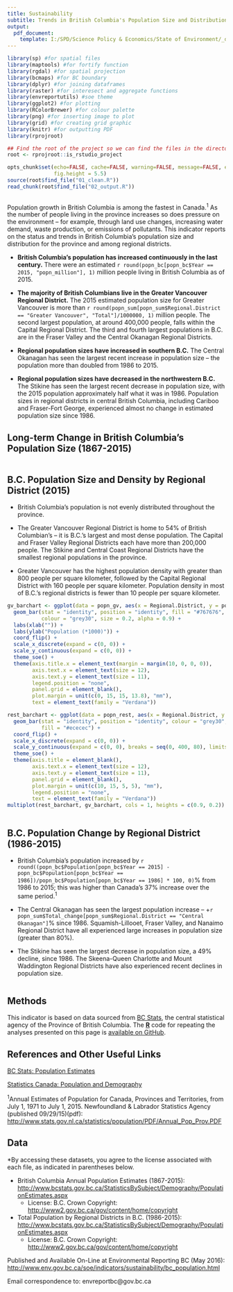 ```yaml
---
title: Sustainability
subtitle: Trends in British Columbia's Population Size and Distribution
output:
  pdf_document:
    template: I:/SPD/Science Policy & Economics/State of Environment/_dev/templates/print_ver_template.tex
---
```


```r
library(sp) #for spatial files
library(maptools) #for fortify function
library(rgdal) #for spatial projection
library(bcmaps) #for BC boundary
library(dplyr) #for joining dataframes
library(raster) #for interesect and aggregate functions
library(envreportutils) #soe theme
library(ggplot2) #for plotting
library(RColorBrewer) #for colour palette
library(png) #for inserting image to plot
library(grid) #for creating grid graphic
library(knitr) #for outputting PDF
library(rprojroot)

## Find the root of the project so we can find the files in the directory tree.
root <- rprojroot::is_rstudio_project

opts_chunk$set(echo=FALSE, cache=FALSE, warning=FALSE, message=FALSE, error=FALSE,
               fig.height = 5.5)
source(root$find_file("01_clean.R"))
read_chunk(root$find_file("02_output.R"))
```

```r
```
Population growth in British Columbia is among the fastest in Canada.^1^ As the number of people living in the province increases so does pressure on the environment -- for example, through land use changes, increasing water demand, waste production, or emissions of pollutants. This indicator reports on the status and trends in British Columbia's population size and distribution for the province and among regional districts.

* **British Columbia's population has increased continuously in the last century.** There were an estimated `r round(popn_bc[popn_bc$Year == 2015, "popn_million"], 1)` million people living in British Columbia as of 2015.

* **The majority of British Columbians live in the Greater Vancouver Regional District.** The 2015 estimated population size for Greater Vancouver is more than `r round(popn_sum[popn_sum$Regional.District == "Greater Vancouver", "Total"]/1000000, 1)` million people. The second largest population, at around 400,000 people, falls within the Capital Regional District. The third and fourth largest populations in B.C. are in the Fraser Valley and the Central Okanagan Regional Districts.

* **Regional population sizes have increased in southern B.C.** The Central Okanagan has seen the largest recent increase in population size -- the population more than doubled from 1986 to 2015.

* **Regional population sizes have decreased in the northwestern B.C.** The Stikine has seen the largest recent decrease in population size, with the 2015 population approximately half what it was in 1986. Population sizes in regional districts in central British Columbia, including Cariboo and Fraser-Fort George, experienced almost no change in estimated population size since 1986.
\newpage

## Long-term Change in British Columbia's Population Size (1867-2015)

```r
```

## B.C. Population Size and Density by Regional District (2015)

* British Columbia's population is not evenly distributed throughout the province.

* The Greater Vancouver Regional District is home to 54% of British Columbian's -- it is B.C.'s largest and most dense population. The Capital and Fraser Valley Regional Districts each have more than 200,000 people. The Stikine and Central Coast Regional Districts have the smallest regional populations in the province.

* Greater Vancouver has the highest population density with greater than 800 people per square kilometer, followed by the Capital Regional District with 160 people per square kilometer. Population density in most of B.C.'s regional districts is fewer than 10 people per square kilometer.

\newpage

```r


gv_barchart <- ggplot(data = popn_gv, aes(x = Regional.District, y = popn_thousand)) +
  geom_bar(stat = "identity", position = "identity", fill = "#767676", 
           colour = "grey30", size = 0.2, alpha = 0.9) +
  labs(xlab("")) +
  labs(ylab("Population (*1000)")) +
  coord_flip() +
  scale_x_discrete(expand = c(0, 0)) +
  scale_y_continuous(expand = c(0, 0)) +
  theme_soe() +
  theme(axis.title.x = element_text(margin = margin(10, 0, 0, 0)),
        axis.text.x = element_text(size = 12),
        axis.text.y = element_text(size = 11),
        legend.position = "none",
        panel.grid = element_blank(),
        plot.margin = unit(c(0, 15, 15, 13.8), "mm"),
        text = element_text(family = "Verdana")) 

rest_barchart <- ggplot(data = popn_rest, aes(x = Regional.District, y = popn_thousand)) +
  geom_bar(stat = "identity", position = "identity", colour = "grey30", size = 0.3, alpha = 0.9,
           fill = "#ececec") +
  coord_flip() +
  scale_x_discrete(expand = c(0, 0)) +
  scale_y_continuous(expand = c(0, 0), breaks = seq(0, 400, 80), limits = c(0, 400)) +
  theme_soe() +
  theme(axis.title = element_blank(),
        axis.text.x = element_text(size = 12),
        axis.text.y = element_text(size = 11),
        panel.grid = element_blank(),
        plot.margin = unit(c(10, 15, 5, 5), "mm"),
        legend.position = "none",
        text = element_text(family = "Verdana")) 
multiplot(rest_barchart, gv_barchart, cols = 1, heights = c(0.9, 0.2))
```

\newpage

```r
```

\newpage

## B.C. Population Change by Regional District (1986-2015)
* British Columbia's population increased by `r round((popn_bc$Population[popn_bc$Year == 2015] - popn_bc$Population[popn_bc$Year == 1986])/popn_bc$Population[popn_bc$Year == 1986] * 100, 0)`% from 1986 to 2015; this was higher than Canada's 37% increase over the same period.^1^

* The Central Okanagan has seen the largest population increase -- +`r popn_sum$Total_change[popn_sum$Regional.District == "Central Okanagan"]`% since 1986. Squamish-Lillooet, Fraser Valley, and Nanaimo Regional District have all experienced large increases in population size (greater than 80%).

* The Stikine has seen the largest decrease in population size, a 49% decline, since 1986. The Skeena-Queen Charlotte and Mount Waddington Regional Districts have also experienced recent declines in population size.

```r
```

\newpage

## Methods
This indicator is based on data sourced from [BC Stats](http://bcstats.gov.bc.ca/Home.aspx), the central statistical agency of the Province of British Columbia. The [**R**](https://www.r-project.org/) code for repeating the analyses presented on this page is [available on GitHub](https://github.com/bcgov/bc_population_indicator).

## References and Other Useful Links

[BC Stats: Population Estimates](http://www.bcstats.gov.bc.ca/StatisticsBySubject/Demography/PopulationEstimates.aspx)

[Statistics Canada: Population and Demography](http://www5.statcan.gc.ca/subject-sujet/theme-theme.action?pid=3867&lang=eng&more=0)

^1^Annual Estimates of Population for Canada, Provinces and Territories, from July 1, 1971 to July 1, 2015. Newfoundland & Labrador Statistics Agency (published 09/29/15)(pdf):
<http://www.stats.gov.nl.ca/statistics/population/PDF/Annual_Pop_Prov.PDF>


## Data

\*By accessing these datasets, you agree to the license associated with each file, as indicated in parentheses below.

* British Columbia Annual Population Estimates (1867-2015):  <http://www.bcstats.gov.bc.ca/StatisticsBySubject/Demography/PopulationEstimates.aspx>
    - License: B.C. Crown Copyright: <http://www2.gov.bc.ca/gov/content/home/copyright>

* Total Population by Regional Districts in B.C. (1986-2015): <http://www.bcstats.gov.bc.ca/StatisticsBySubject/Demography/PopulationEstimates.aspx>
    - License: B.C. Crown Copyright: <http://www2.gov.bc.ca/gov/content/home/copyright>


Published and Available On-Line at Environmental Reporting BC (May
2016):
<http://www.env.gov.bc.ca/soe/indicators/sustainability/bc_population.html>

Email correspondence to: envreportbc@gov.bc.ca
